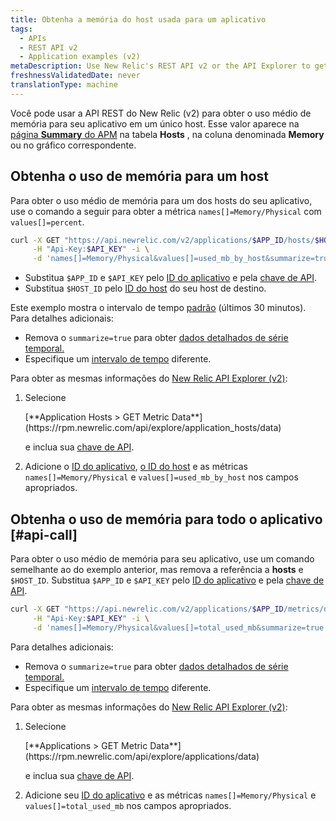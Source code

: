 ```yaml
---
title: Obtenha a memória do host usada para um aplicativo
tags:
  - APIs
  - REST API v2
  - Application examples (v2)
metaDescription: Use New Relic's REST API v2 or the API Explorer to get average CPU usage per by host.
freshnessValidatedDate: never
translationType: machine
---
```


Você pode usar a API REST do New Relic (v2) para obter o uso médio de memória para seu aplicativo em um único host. Esse valor aparece na [página <DNT>**Summary**</DNT> do APM](/docs/apm/applications-menu/monitoring/apm-overview-page) na tabela <DNT>**Hosts**</DNT> , na coluna denominada <DNT>**Memory**</DNT> ou no gráfico correspondente.

## Obtenha o uso de memória para um host

Para obter o uso médio de memória para um dos hosts do seu aplicativo, use o comando a seguir para obter a métrica `names[]=Memory/Physical` com `values[]=percent`.

```bash
curl -X GET "https://api.newrelic.com/v2/applications/$APP_ID/hosts/$HOST_ID/metrics/data.json" \
     -H "Api-Key:$API_KEY" -i \
     -d 'names[]=Memory/Physical&values[]=used_mb_by_host&summarize=true'
```

* Substitua `$APP_ID` e `$API_KEY` pelo [ID do aplicativo](/docs/apm/apis/requirements/identification-code) e pela [chave de API](/docs/apis/rest-api-v2/getting-started/introduction-new-relic-rest-api-v2#api_key).
* Substitua `$HOST_ID` pelo [ID do host](/docs/apis/rest-api-v2/requirements/listing-host-instance-application-server-ids#locating_host_id) do seu host de destino.

Este exemplo mostra o intervalo de tempo [padrão](/docs/apis/rest-api-v2/requirements/specifying-time-range-v2) (últimos 30 minutos). Para detalhes adicionais:

* Remova o `summarize=true` para obter [dados detalhados de série temporal.](/docs/apis/rest-api-v2/requirements/calculating-average-metric-values-summarize)
* Especifique um [intervalo de tempo](/docs/apis/rest-api-v2/requirements/specifying-time-range-v2) diferente.

Para obter as mesmas informações do [New Relic API Explorer (v2)](https://rpm.newrelic.com/api/explore):

1. Selecione

   <DNT>
     [**Application Hosts > GET Metric Data**](https://rpm.newrelic.com/api/explore/application_hosts/data)
   </DNT>

   e inclua sua [chave de API](/docs/apis/rest-api-v2/getting-started/introduction-new-relic-rest-api-v2#api_key).

2. Adicione o [ID do aplicativo](/docs/apm/apis/requirements/identification-code), [o ID do host](/docs/apis/rest-api-v2/requirements/listing-host-instance-application-server-ids#locating_host_id) e as métricas `names[]=Memory/Physical` e `values[]=used_mb_by_host` nos campos apropriados.

## Obtenha o uso de memória para todo o aplicativo [#api-call]

Para obter o uso médio de memória para seu aplicativo, use um comando semelhante ao do exemplo anterior, mas remova a referência a <DNT>**hosts**</DNT> e `$HOST_ID`. Substitua `$APP_ID` e `$API_KEY` pelo [ID do aplicativo](/docs/apm/apis/requirements/identification-code) e pela [chave de API](/docs/apis/rest-api-v2/getting-started/introduction-new-relic-rest-api-v2#api_key).

```bash
curl -X GET "https://api.newrelic.com/v2/applications/$APP_ID/metrics/data.json" \
     -H "Api-Key:$API_KEY" -i \
     -d 'names[]=Memory/Physical&values[]=total_used_mb&summarize=true'
```

Para detalhes adicionais:

* Remova o `summarize=true` para obter [dados detalhados de série temporal.](/docs/apis/rest-api-v2/requirements/calculating-average-metric-values-summarize)
* Especifique um [intervalo de tempo](/docs/apis/rest-api-v2/requirements/specifying-time-range-v2) diferente.

Para obter as mesmas informações do [New Relic API Explorer (v2)](https://rpm.newrelic.com/api/explore):

1. Selecione

   <DNT>
     [**Applications > GET Metric Data**](https://rpm.newrelic.com/api/explore/applications/data)
   </DNT>

   e inclua sua [chave de API](/docs/apis/rest-api-v2/getting-started/introduction-new-relic-rest-api-v2#api_key).

2. Adicione seu [ID do aplicativo](/docs/apm/apis/requirements/identification-code) e as métricas `names[]=Memory/Physical` e `values[]=total_used_mb` nos campos apropriados.
